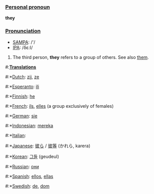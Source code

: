 ===[[Personal pronoun]]===
'''they'''

===[[Pronunciation]]===
*[[w:SAMPA|SAMPA]]: /'/
*[[w:IPA|IPA]]: /δε:I/

# The third person, '''they''' refers to a group of others. See also [[them]].

#:'''[[Translation]]s'''
#:*[[Dutch]]: [[zij]], [[ze]]
#:*[[Esperanto]]: [[ili]]
#:*[[Finnish]]: [[he]]
#:*[[French]]: [[ils]], [[elles]] (a group exclusively of females)
#:*[[German]]: [[sie]]
#:*[[Indonesian]]: [[mereka]]
#:*[[Italian]]: [[]]
#:*[[Japanese]]: [[彼ら]] / [[彼等]] (かれら, karera)
#:*[[Korean]]: [[그들]] (geudeul)
#:*[[Russian]]: [[они]]
#:*[[Spanish]]: [[ellos]], [[ellas]]
#:*[[Swedish]]: [[de]], [[dom]]